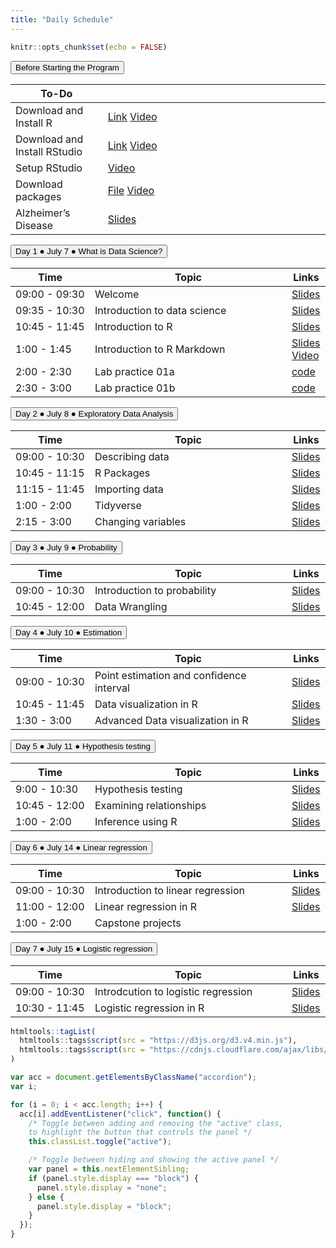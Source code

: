 ```yaml
---
title: "Daily Schedule"
---
```


```r
knitr::opts_chunk$set(echo = FALSE)
```

<button class="accordion">Before Starting the Program</button>
<div class="panel"> 

| To-Do         |                              | 
|---------------|------------------------------------|
| Download and Install R | [Link](https://mirror.las.iastate.edu/CRAN/) [Video](https://uci.yuja.com/V/Video?v=3173351&node=10757512&a=280036139&autoplay=1)|
| Download and Install RStudio| [Link](https://www.rstudio.com/products/rstudio/download/)  [Video](https://uci.yuja.com/V/Video?v=3173359&node=10757552&a=664679852&autoplay=1)|
|Setup RStudio| [Video](https://uci.yuja.com/V/Video?v=3173384&node=10757676&a=717681262&autoplay=1)       |
|Download packages |<a href="R-code/code-00-setup.R" download>File</a> [Video](https://uci.yuja.com/V/Video?v=3173415&node=10757778&a=1269482034&autoplay=1)|
|Alzheimer's Disease | [Slides](https://cosmos-datascience.github.io/slides/week01/2023_Intro_to_AD_Online.pdf) |

</div>


<!-- connecting to UCI email address-->
		
<button class="accordion">Day 1 &#9679; July 7 &#9679; What is Data Science? </button>
<div class="panel">

| Time          | Topic                              | Links |
|---------------|------------------------------------|-------|
| 09:00 - 09:30 | Welcome                            |[Slides](https://cosmos-datascience.github.io/slides/week01/01a-welcome.html)|
| 09:35 - 10:30 | Introduction to data science    |[Slides](https://cosmos-datascience.github.io/slides/week01/01b-intro-data-science.html)|
| 10:45 - 11:45 | Introduction to R    |[Slides](https://cosmos-datascience.github.io/slides/week01/Lab-01a-intro-R.html)|
| 1:00 - 1:45 | Introduction to R Markdown    |[Slides](https://cosmos-datascience.github.io/slides/week01/Lab-01b-intro-rmarkdown.html) [Video](https://cosmos-datascience.github.io/slides/week01/Lab-01b-intro-rmarkdown.mp4)  |
| 2:00 - 2:30 | Lab practice 01a    |[code](https://cosmos-datascience.github.io/slides/week01/Lab-01a-practice.Rmd)|
| 2:30 - 3:00 | Lab practice 01b    |[code](https://cosmos-datascience.github.io/slides/week01/Lab-01b-practice.Rmd)|

<!--
| 2:00 - 3:00 | Introduction to GitHub    |[Slides](https://cosmos-datascience.github.io/slides/week01/Lab-01c-github.html)|
-->

</div>
		




<button class="accordion">Day 2 &#9679; July 8 &#9679; Exploratory Data Analysis </button>
<div class="panel">

| Time          | Topic                              | Links |
|---------------|------------------------------------|-------|
| 09:00 - 10:30 | Describing data                            |[Slides](https://cosmos-datascience.github.io/slides/week01/02a-describe-data.html) |
| 10:45 - 11:15 | R Packages    |[Slides](https://cosmos-datascience.github.io/slides/week01/Lab-02a-R-packages.html)|
| 11:15 - 11:45 | Importing data               |[Slides](https://cosmos-datascience.github.io/slides/week01/Lab-02b-import-data.html)  |
| 1:00 - 2:00 | Tidyverse              | [Slides](https://cosmos-datascience.github.io/slides/week01/Lab-02c-intro-tidyverse.html)     |
| 2:15 - 3:00 | Changing variables              | [Slides](https://cosmos-datascience.github.io/slides/week01/Lab-02d-change-variable.html)     |
<!--
|  | Additional practices              | [Code](https://cosmos-datascience.github.io/slides/week01/Lab-02b-import-data-solution.R)     |
-->
</div>
	
	

<button class="accordion">Day 3 &#9679; July 9 &#9679; Probability </button>
<div class="panel">

| Time          | Topic                              | Links |
|---------------|------------------------------------|-------|
| 09:00 - 10:30 | Introduction to probability                            |[Slides](https://cosmos-datascience.github.io/slides/week01/03a-intro-prob.html)|
| 10:45 - 12:00 | Data Wrangling         | [Slides](https://cosmos-datascience.github.io/slides/week01/Lab-03a-data-wrangling.html)|

</div>
		



<button class="accordion">Day 4 &#9679; July 10 &#9679; Estimation </button>
<div class="panel">

| Time          | Topic                              | Links |
|---------------|------------------------------------|-------|
| 09:00 - 10:30 | Point estimation and confidence interval                        |[Slides](https://cosmos-datascience.github.io/slides/week01/04a-estimation-Quarto.html) |
| 10:45 - 11:45 | Data visualization in R |[Slides](https://cosmos-datascience.github.io/slides/week01/Lab-04a-visualize-data-Quarto.html)
| 1:30 - 3:00 | Advanced Data visualization in R |[Slides](https://cosmos-datascience.github.io/slides/week01/Lab-04b-improve-dataviz.html)       |

</div>
	
	


<button class="accordion">Day 5 &#9679; July 11 &#9679; Hypothesis testing </button>
<div class="panel">

| Time          | Topic                              | Links |
|---------------|------------------------------------|-------|
| 9:00 - 10:30 | Hypothesis testing                        |[Slides](https://cosmos-datascience.github.io/slides/week01/05a-hypothesis-Quarto.html) |
| 10:45 - 12:00 | Examining relationships |[Slides](https://cosmos-datascience.github.io/slides/week01/05b-hypothesis-Quarto.html)|
| 1:00 - 2:00 | Inference using R |[Slides](https://cosmos-datascience.github.io/slides/week01/Lab-05a-confint.html)|

</div>
		





<button class="accordion">Day 6 &#9679; July 14 &#9679; Linear regression </button>
<div class="panel">

| Time          | Topic                              | Links |
|---------------|------------------------------------|-------|
| 09:00 - 10:30 | Introduction to linear regression  |[Slides](https://cosmos-datascience.github.io/slides/week02/01a-regression.html)|
| 11:00 - 12:00 | Linear regression in R | [Slides](https://cosmos-datascience.github.io/slides/week02/Lab-01-linear-regression.html)|
| 1:00 - 2:00 | Capstone projects         | |

</div>


<button class="accordion">Day 7 &#9679; July 15 &#9679; Logistic regression </button>
<div class="panel">

| Time          | Topic                              | Links |
|---------------|------------------------------------|-------|
| 09:00 - 10:30 | Introdcution to logistic regression  | [Slides](https://cosmos-datascience.github.io/slides/week02/02a-logit.html) |
| 10:30 - 11:45 | Logistic regression in R        | [Slides](https://cosmos-datascience.github.io/slides/week02/Lab-02-logistic-regression.html)|
</div>
		


	
	
```r
htmltools::tagList(
  htmltools::tags$script(src = "https://d3js.org/d3.v4.min.js"),
  htmltools::tags$script(src = "https://cdnjs.cloudflare.com/ajax/libs/dimple/2.3.0/dimple.latest.min.js")
)
```

```js
var acc = document.getElementsByClassName("accordion");
var i;

for (i = 0; i < acc.length; i++) {
  acc[i].addEventListener("click", function() {
    /* Toggle between adding and removing the "active" class,
    to highlight the button that controls the panel */
    this.classList.toggle("active");

    /* Toggle between hiding and showing the active panel */
    var panel = this.nextElementSibling;
    if (panel.style.display === "block") {
      panel.style.display = "none";
    } else {
      panel.style.display = "block";
    }
  });
}
```
